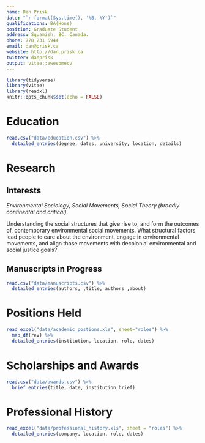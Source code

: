 ```yaml
---
name: Dan Prisk
date: "`r format(Sys.time(), '%B, %Y')`"
qualifications: BA(Hons)
position: Graduate Student
address: Squamish, BC. Canada.
phone: 778 231 5944
email: dan@prisk.ca
website: http://dan.prisk.ca
twitter: danprisk
output: vitae::awesomecv
---
```


```r
library(tidyverse)
library(vitae)
library(readxl)
knitr::opts_chunk$set(echo = FALSE)
```

# Education

```r

read.csv("data/education.csv") %>%
  detailed_entries(degree, dates, university, location, details)
```

# Research

## Interests
*Environmental Sociology, Social Movements, Social Theory (broadly continental and critical).*

Understanding the social structures that give rise to, and form the outcomes of, contemporary environmental social movements. What structural factors lead people to care about the environment, engage in environmental movements, and align those movements with decolonial environmental and social justice goals?

## Manuscripts in Progress

```r

read.csv("data/manuscripts.csv") %>%
  detailed_entries(authors, ,title, authors ,about)

```

# Positions Held

```r

read_excel("data/academic_postions.xls", sheet="roles") %>%
  map_df(rev) %>%
  detailed_entries(institution, location, role, dates)

```

# Scholarships and Awards

```r

read.csv("data/awards.csv") %>%
  brief_entries(title, date, institution_brief)
```

# Professional History

```r

read_excel("data/professional_history.xls", sheet = "roles") %>%
  detailed_entries(company, location, role, dates)

```
